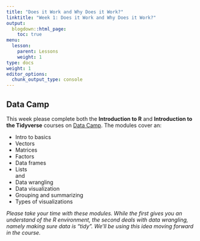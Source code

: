 ```yaml
---
title: "Does it Work and Why Does it Work?"
linktitle: "Week 1: Does it Work and Why Does it Work?"
output:
  blogdown::html_page:
    toc: true
menu:
  lesson:
    parent: Lessons
    weight: 1
type: docs
weight: 1
editor_options: 
  chunk_output_type: console
---
```


## Data Camp

This week please complete both the **Introduction to R** and **Introduction to the Tidyverse** courses on [Data Camp](https://www.datacamp.com/). The modules cover an:

- Intro to basics
- Vectors
- Matrices
- Factors
- Data frames
- Lists
<br>
and
<br>
- Data wrangling
- Data visualization 
- Grouping and summarizing
- Types of visualizations

*Please take your time with these modules. While the first gives you an understand of the R environment, the second deals with data wrangling, namely making sure data is "tidy". We'll be using this idea moving forward in the course.*